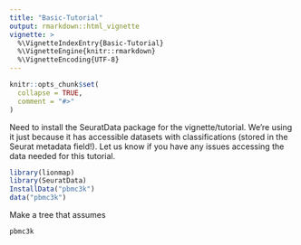 ```yaml
---
title: "Basic-Tutorial"
output: rmarkdown::html_vignette
vignette: >
  %\VignetteIndexEntry{Basic-Tutorial}
  %\VignetteEngine{knitr::rmarkdown}
  %\VignetteEncoding{UTF-8}
---
```


```r
knitr::opts_chunk$set(
  collapse = TRUE,
  comment = "#>"
)
```

Need to install the SeuratData package for the vignette/tutorial. We're using it
just because it has accessible datasets with classifications (stored in the Seurat 
metadata field!). Let us know if you have any issues accessing the data needed
for this tutorial.
```r
library(lionmap)
library(SeuratData)
InstallData("pbmc3k")
data("pbmc3k")
```

Make a tree that assumes 
```r
pbmc3k
```

